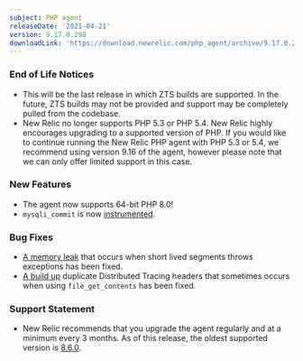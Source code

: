 ```yaml
---
subject: PHP agent
releaseDate: '2021-04-21'
version: 9.17.0.298
downloadLink: 'https://download.newrelic.com/php_agent/archive/9.17.0.298'
---
```


### End of Life Notices ###
* This will be the last release in which ZTS builds are supported. In the future, ZTS builds may not be provided and support may be completely pulled from the codebase.
* New Relic no longer supports PHP 5.3 or PHP 5.4. New Relic highly encourages upgrading to a supported version of PHP. If you would like to continue running the New Relic PHP agent with PHP 5.3 or 5.4, we recommend using version 9.16 of the agent, however please note that we can only offer limited support in this case.

### New Features ###
* The agent now supports 64-bit PHP 8.0!
* `mysqli_commit` is now [instrumented](https://github.com/newrelic/newrelic-php-agent/pull/102).

### Bug Fixes ###
* [A memory leak](https://github.com/newrelic/newrelic-php-agent/pull/123) that occurs when short lived segments throws exceptions has been fixed.
* [A build up](https://github.com/newrelic/newrelic-php-agent/pull/120) duplicate Distributed Tracing headers that sometimes occurs when using `file_get_contents` has been fixed.

### Support Statement ###
* New Relic recommends that you upgrade the agent regularly and at a minimum every 3 months. As of this release, the oldest supported version is [8.6.0](https://docs.newrelic.com/docs/release-notes/agent-release-notes/php-release-notes/php-agent-860238/).